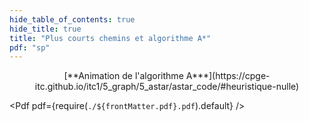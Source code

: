 ```yaml
---
hide_table_of_contents: true
hide_title: true
title: "Plus courts chemins et algorithme A*"
pdf: "sp"
---
```


<center>
[**Animation de l'algorithme A***](https://cpge-itc.github.io/itc1/5_graph/5_astar/astar_code/#heuristique-nulle)
</center>

<Pdf pdf={require(`./${frontMatter.pdf}.pdf`).default} />
